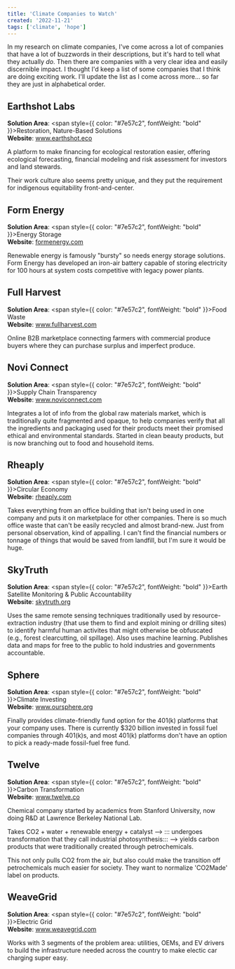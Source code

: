 ```yaml
---
title: 'Climate Companies to Watch'
created: '2022-11-21'
tags: ['climate', 'hope']
---
```


In my research on climate companies, I've come across a lot of companies that have a lot of buzzwords in their descriptions,
but it's hard to tell what they actually *do*. Then there are companies with a very clear idea and easily discernible impact. I thought I'd keep a list of some companies that I think are doing 
exciting work. I'll update the list as I come across more... so far they are just in alphabetical order.

## Earthshot Labs
**Solution Area**: <span style={{ color: "#7e57c2", fontWeight: "bold" }}>Restoration, Nature-Based Solutions</span>  
**Website**: <a href="https://www.earthshot.eco/" target="_blank" rel="noopener">www.earthshot.eco</a>

A platform to make financing for ecological restoration easier, offering ecological forecasting, financial modeling and risk assessment for investors and land stewards. 

Their work culture also seems pretty unique, and they put the requirement for indigenous equitability front-and-center.

## Form Energy
**Solution Area**: <span style={{ color: "#7e57c2", fontWeight: "bold" }}>Energy Storage</span>   
**Website**: <a href="https://formenergy.com/" target="_blank" rel="noopener">formenergy.com</a>

Renewable energy is famously "bursty" so needs energy storage solutions. Form Energy has developed an iron-air battery capable of storing electricity for 100 hours at system costs competitive with legacy power plants. 

## Full Harvest
**Solution Area**: <span style={{ color: "#7e57c2", fontWeight: "bold" }}>Food Waste</span>   
**Website**: <a href="https://www.fullharvest.com/" target="_blank" rel="noopener">www.fullharvest.com</a>  

Online B2B marketplace connecting farmers with commercial produce buyers where they can purchase surplus and imperfect produce.

## Novi Connect
**Solution Area**: <span style={{ color: "#7e57c2", fontWeight: "bold" }}>Supply Chain Transparency</span>   
**Website**: <a href="https://www.noviconnect.com/" target="_blank" rel="noopener">www.noviconnect.com</a>

Integrates a lot of info from the global raw materials market, which is traditionally quite fragmented and opaque, to help companies verify that all the ingredients and packaging used for their products meet their promised ethical and environmental standards. Started in clean beauty products, but is now branching out to food and household items.

## Rheaply
**Solution Area**: <span style={{ color: "#7e57c2", fontWeight: "bold" }}>Circular Economy</span>   
**Website**: <a href="https://rheaply.com/" target="_blank" rel="noopener">rheaply.com</a>

Takes everything from an office building that isn't being used in one company and puts it on marketplace for other companies. There is so much office waste that can't be easily recycled and almost brand-new. Just from personal observation, kind of appalling. I can't find the financial numbers or tonnage of things that would be saved from landfill, but I'm sure it would be huge.

## SkyTruth
**Solution Area**: <span style={{ color: "#7e57c2", fontWeight: "bold" }}>Earth Satellite Monitoring & Public Accountability</span>   
**Website**: <a href="https://skytruth.org/" target="_blank" rel="noopener">skytruth.org</a>

Uses the same remote sensing techniques traditionally used by resource-extraction industry (that use them to find and exploit mining or drilling sites) to identify harmful human activites that might otherwise be obfuscated (e.g., forest clearcutting, oil spillage). Also uses machine learning. Publishes data and maps for free to the public to hold industries and governments accountable. 

## Sphere
**Solution Area**: <span style={{ color: "#7e57c2", fontWeight: "bold" }}>Climate Investing</span>   
**Website**: <a href="https://www.oursphere.org/" target="_blank" rel="noopener">www.oursphere.org</a>

Finally provides climate-friendly fund option for the 401(k) platforms that your company uses. There is currently $320 billion invested in fossil fuel companies through 401(k)s, and most 401(k) platforms don't have an option to pick a ready-made fossil-fuel free fund. 

## Twelve
**Solution Area**: <span style={{ color: "#7e57c2", fontWeight: "bold" }}>Carbon Transformation</span>  
**Website**: <a href="https://www.twelve.co/" target="_blank" rel="noopener">www.twelve.co</a>

Chemical company started by academics from Stanford University, now doing R&D at Lawrence Berkeley National Lab. 

Takes CO2 + water + renewable energy + catalyst --> ::: undergoes transformation that they call industrial photosynthesis::: --> yields carbon products that were traditionally created through petrochemicals. 

This not only pulls CO2 from the air, but also could make the transition off petrochemicals much easier for society. They want to normalize 'CO2Made' label on products. 


## WeaveGrid
**Solution Area**: <span style={{ color: "#7e57c2", fontWeight: "bold" }}>Electric Grid</span>  
**Website**: <a href="https://www.weavegrid.com/" target="_blank" rel="noopener">www.weavegrid.com</a>

Works with 3 segments of the problem area: utilities, OEMs, and EV drivers to build the infrastructure needed across the country to make electic car charging super easy.



